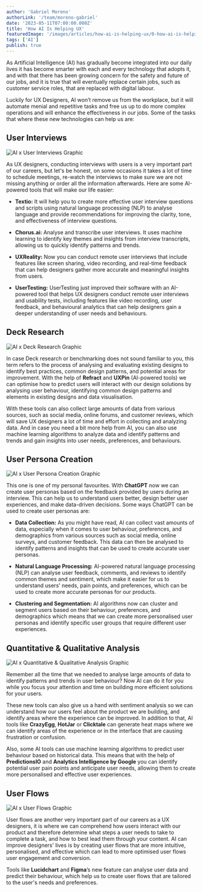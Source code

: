 ```yaml
---
author: 'Gabriel Moreno'
authorLink: '/team/moreno-gabriel'
date: '2023-05-11T07:00:00.000Z'
title: 'How AI Is Helping UX'
featuredImage: '/images/articles/how-ai-is-helping-ux/0-how-ai-is-helping-ux-thumbnail.jpg'
tags: ['AI']
publish: true
---
```


As Artificial Intelligence (AI) has gradually become integrated into our daily lives it has become smarter with each and every technology that adopts it, and with that there has been growing concern for the safety and future of our jobs, and it is true that will eventually replace certain jobs, such as customer service roles, that are replaced with digital labour.

Luckily for UX Designers, AI won’t remove us from the workplace, but it will automate menial and repetitive tasks and free us up to do more complex operations and will enhance the effectiveness in our jobs. Some of the tasks that where these new technologies can help us are:

## User Interviews

![AI x User Interviews Graphic](/images/articles/how-ai-is-helping-ux/1-ai-x-user-interviews.jpg)

As UX designers, conducting interviews with users is a very important part of our careers, but let's be honest, on some occasions it takes a lot of time to schedule meetings, re-watch the interviews to make sure we are not missing anything or order all the information afterwards. Here are some AI-powered tools that will make our life easier:

* **Textio:** It will help you to create more effective user interview questions and scripts  using natural language processing (NLP) to analyse language and provide recommendations for improving the clarity, tone, and effectiveness of interview questions.

* **Chorus.ai:** Analyse and transcribe user interviews. It uses machine learning to identify key themes and insights from interview transcripts, allowing us to quickly identify patterns and trends.

* **UXReality:** Now you can conduct remote user interviews that include features like screen sharing, video recording, and real-time feedback that can help designers gather more accurate and meaningful insights from users.

* **UserTesting:** UserTesting just improved their software with an AI-powered tool that helps UX designers conduct remote user interviews and usability tests, including features like video recording, user feedback, and behavioural analytics that can help designers gain a deeper understanding of user needs and behaviours.

## Deck Research

![AI x Deck Research Graphic](/images/articles/how-ai-is-helping-ux/2-ai-x-deck-research.jpg)

In case Deck research or benchmarking does not sound familiar to you, this term refers to the process of analysing and evaluating existing designs to identify best practices, common design patterns, and potential areas for improvement. With the help of **Refract** and **UXPin** (AI-powered tools) we can optimise how to predict users will interact with our design solutions by analysing user behaviour, identifying common design patterns and elements in existing designs and data visualisation.

With these tools can also collect large amounts of data from various sources, such as social media, online forums, and customer reviews, which will save UX designers a lot of time and effort in collecting and analyzing data. And in case you need a bit more help from AI, you can also use machine learning algorithms to analyze data and identify patterns and trends and gain insights into user needs, preferences, and behaviours.

## User Persona Creation

![AI x User Persona Creation Graphic](/images/articles/how-ai-is-helping-ux/3-ai-x-user-personas.jpg)

This one is one of my personal favourites. With **ChatGPT** now we can create user personas based on the feedback provided by users during an interview. This can help us to understand users better, design better user experiences, and make data-driven decisions. Some ways ChatGPT can be used to create user personas are:

* **Data Collection:** As you might have read, AI can collect vast amounts of data, especially when it comes to user behaviour, preferences, and demographics from various sources such as social media, online surveys, and customer feedback. This data can then be analysed to identify patterns and insights that can be used to create accurate user personas.

* **Natural Language Processing:** AI-powered natural language processing (NLP) can analyse user feedback, comments, and reviews to identify common themes and sentiment, which make it easier for us to understand users' needs, pain points, and preferences, which can be used to create more accurate personas for our products.

* **Clustering and Segmentation:** AI algorithms now can cluster and segment users based on their behaviour, preferences, and demographics which means that we can create more personalised user personas and identify specific user groups that require different user experiences.

## Quantitative & Qualitative Analysis

![AI x Quantitative & Qualitative Analysis Graphic](/images/articles/how-ai-is-helping-ux/4-ai-x-quantitative-&-qualitative-analysis.jpg)

Remember all the time that we needed to analyse large amounts of data to identify patterns and trends in user behaviour? Now AI can do it for you while you focus your attention and time on building more efficient solutions for your users. 

These new tools can also give us a hand with sentiment analysis so we can understand how our users feel about the product we are building, and identify areas where the experience can be improved. In addition to that, AI tools like **CrazyEgg**, **HotJar** or **Clicktale** can generate heat maps where we can identify areas of the experience or in the interface that are causing frustration or confusion.

Also, some AI tools can use machine learning algorithms to predict user behaviour based on historical data. This means that with the help of **PredictionsIO** and **Analytics Intelligence by Google** you can identify potential user pain points and anticipate user needs, allowing them to create more personalised and effective user experiences.

## User Flows

![AI x User Flows Graphic](/images/articles/how-ai-is-helping-ux/5-ai-x-user-flows.jpg)

User flows are another very important part of our careers as a UX designers, it is where we can comprehend how users interact with our product and therefore determine what steps a user needs to take to complete a task, and how to best lead them through your content. AI can improve designers' lives is by creating user flows that are more intuitive, personalised, and effective which can lead to more optimised user flows user engagement and conversion.

Tools like **Lucidchart** and **Figma**’s new feature can analyse user data and predict their behaviour, which help us to create user flows that are tailored to the user's needs and preferences.